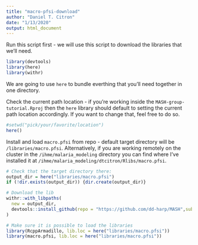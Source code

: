 ```yaml
---
title: "macro-pfsi-download"
author: "Daniel T. Citron"
date: "1/13/2020"
output: html_document
---
```


Run this script first - we will use this script to download the libraries that we'll need.

```r
library(devtools)
library(here)
library(withr)
```

We are going to use `here` to bundle everthing that you'll need together in one directory.

Check the current path location - if you're working inside the `MASH-group-tutorial.Rproj` then the `here` library should default to setting the current path location accordingly. If you want to change that, feel free to do so.
```r
#setwd("pick/your/favorite/location")
here()
```

Install and load `macro.pfsi` from repo - default target directory will be `/libraries/macro.pfsi`. Alternatively, if you are working remotely on the cluster in the `/ihme/malaria_modeling` directory you can find where I've installed it at `/ihme/malaria_modeling/dtcitron/Rlibs/macro.pfsi`.

```r
# Check that the target directory there:
output_dir = here("libraries/macro.pfsi")
if (!dir.exists(output_dir)) {dir.create(output_dir)}

# Download the lib
withr::with_libpaths(
  new = output_dir,
  devtools::install_github(repo = "https://github.com/dd-harp/MASH",subdir = "macro.pfsi", force = TRUE)
)

# Make sure it is possible to load the libraries
library(RcppArmadillo, lib.loc = here("libraries/macro.pfsi"))
library(macro.pfsi, lib.loc = here("libraries/macro.pfsi"))
```